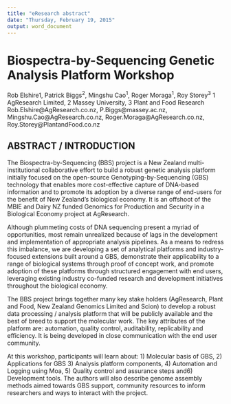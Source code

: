 ---
title: "eResearch abstract"
date: "Thursday, February 19, 2015"
output: word_document
---

Biospectra-by-Sequencing Genetic Analysis Platform Workshop
===========================================================


Rob Elshire1, Patrick Biggs^2^, Mingshu Cao^1^, Roger Moraga^1^, Roy Storey^3^
1 AgResearch Limited, 2 Massey University, 3 Plant and Food Research 
Rob.Elshire@AgResearch.co.nz, P.Biggs@massey.ac.nz, Mingshu.Cao@AgResearch.co.nz, Roger.Moraga@AgResearch.co.nz, Roy.Storey@PlantandFood.co.nz


ABSTRACT / INTRODUCTION 
-----------------------

The Biospectra-by-Sequencing  (BBS) project is a New Zealand multi-institutional collaborative effort to build a robust genetic analysis platform initially focused on the open-source Genotyping-by-Sequencing (GBS) technology that enables more cost-effective capture of DNA-based information and to promote its adoption by a diverse range of end-users for the benefit of New Zealand’s biological economy. It is an offshoot of the MBIE and Dairy NZ funded Genomics for Production and Security in a Biological Economy project at AgResearch. 

Although plummeting costs of DNA sequencing present a myriad of opportunities, most remain unrealized because of lags in the development and implementation of appropriate analysis pipelines. As a means to redress this imbalance, we are developing a set of analytical platforms and industry-focused extensions built around a GBS, demonstrate their applicability to a range of biological systems through proof of concept work, and promote adoption of these platforms through structured engagement with end users, leveraging existing industry co-funded research and development initiatives throughout the biological economy.

The BBS project brings together many key stake holders (AgResearch, Plant and Food, New Zealand Genomics Limited and Scion) to develop a robust data processing / analysis platform that will be publicly available and the best of breed to support the molecular work. The key attributes of the platform are: automation, quality control, auditability, replicability and efficiency. It is being developed in close communication with the end user community.

At this workshop, participants will learn about: 1) Molecular basis of GBS, 2) Applications for GBS 3) Analysis platform components, 4) Automation and Logging using Moa, 5) Quality control and assurance steps and6) Development tools. The authors will also describe genome assembly methods aimed towards GBS support, community resources to inform researchers and ways to interact with the project. 
